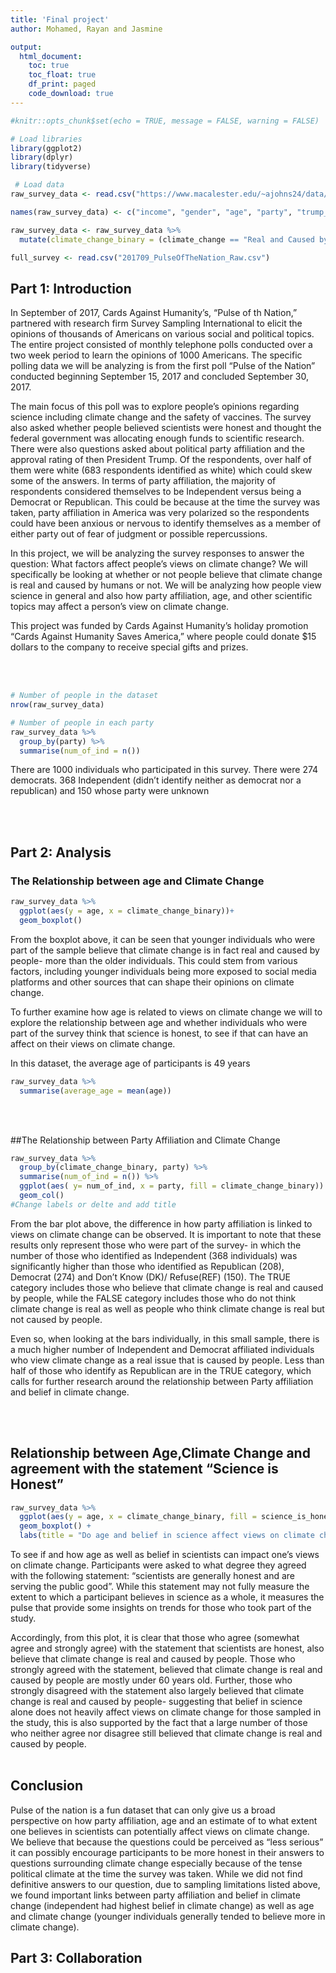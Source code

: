 ```yaml
---
title: 'Final project'
author: Mohamed, Rayan and Jasmine

output: 
  html_document:
    toc: true
    toc_float: true
    df_print: paged
    code_download: true
---
```


```r
#knitr::opts_chunk$set(echo = TRUE, message = FALSE, warning = FALSE)
```



```r
# Load libraries
library(ggplot2)
library(dplyr)
library(tidyverse)
```


```r
 # Load data
raw_survey_data <- read.csv("https://www.macalester.edu/~ajohns24/data/pulse_of_the_nation.csv")

names(raw_survey_data) <- c("income", "gender", "age", "party", "trump_approval", "education", "marital", "robots", "climate_change", "transformers", "science_is_honest", "vaccines_are_safe", "books", "ghosts", "fed_sci_budget", "earth_sun", "wise_unwise")

raw_survey_data <- raw_survey_data %>% 
  mutate(climate_change_binary = (climate_change == "Real and Caused by People"))

full_survey <- read.csv("201709_PulseOfTheNation_Raw.csv")
```



## Part 1: Introduction

  In September of 2017, Cards Against Humanity's, "Pulse of th Nation," partnered with research firm Survey Sampling International to elicit the opinions of thousands of Americans on various social and political topics. The entire project consisted of monthly telephone polls conducted over a two week period to learn the opinions of 1000 Americans. The specific polling data we will be analyzing is from the first poll "Pulse of the Nation" conducted beginning September 15, 2017 and concluded September 30, 2017.
  
  The main focus of this poll was to explore people's opinions regarding science including climate change and the safety of vaccines. The survey also asked whether people believed scientists were honest and thought the federal government was allocating enough funds to scientific research. There were also questions asked about political party affiliation and the approval rating of then President Trump. Of the respondents, over half of them were white (683 respondents identified as white) which could skew some of the answers. In terms of party affiliation, the majority of respondents considered themselves to be Independent versus being a Democrat or Republican. This could be because at the time the survey was taken, party affiliation in America was very polarized so the respondents could have been anxious or nervous to identify themselves as a member of either party out of fear of judgment or possible repercussions. 
  
  In this project, we will be analyzing the survey responses to answer the question: What factors affect people's views on climate change? We will specifically be looking at whether or not people believe that climate change is real and caused by humans or not. We will be analyzing how people view science in general and also how party affiliation, age, and other scientific topics may affect a person's view on climate change. 

  This project was funded by Cards Against Humanity's holiday promotion "Cards Against Humanity Saves America," where people could donate $15 dollars to the company to receive special gifts and prizes. 
  






\
\





```r
# Number of people in the dataset 
nrow(raw_survey_data)

# Number of people in each party 
raw_survey_data %>%
  group_by(party) %>% 
  summarise(num_of_ind = n()) 
```
There are 1000 individuals who participated in this survey. There were 274 democrats. 368 Independent (didn't identify neither as democrat nor a republican) and 150 whose party were unknown


\
\



## Part 2: Analysis



### The Relationship between age and Climate Change


```r
raw_survey_data %>% 
  ggplot(aes(y = age, x = climate_change_binary))+
  geom_boxplot()
```

From the boxplot above, it can be seen that younger individuals who were part of the sample believe that climate change is in fact real and caused by people- more than the older individuals. This could stem from various factors, including younger individuals being more exposed to social media platforms and other sources that can shape their opinions on climate change.

To further examine how age is related to views on climate change we will to explore the relationship between age and whether individuals who were part of the survey think that science is honest, to see if that can have an affect on their views on climate change. 

In this dataset, the average age of participants is 49 years

```r
raw_survey_data %>% 
  summarise(average_age = mean(age))
```



\
\



##The Relationship between Party Affiliation and Climate Change

```r
raw_survey_data %>%
  group_by(climate_change_binary, party) %>% 
  summarise(num_of_ind = n()) %>% 
  ggplot(aes( y= num_of_ind, x = party, fill = climate_change_binary)) +
  geom_col() 
#Change labels or delte and add title
```

  From the bar plot above, the difference in how party affiliation is linked to views on climate change can be observed. It is important to note that these results only represent those who were part of the survey- in which the number of those who identified as Independent (368 individuals) was significantly higher than those who identified as Republican (208), Democrat (274) and Don't Know (DK)/ Refuse(REF) (150). The TRUE category includes those who believe that climate change is real and caused by people, while the FALSE category includes those who do not think climate change is real as well as people who think climate change is real but not caused by people.

  Even so, when looking at the bars individually, in this small sample, there is a much higher number of Independent and Democrat affiliated individuals who view climate change as a real issue that is caused by people. Less than half of those who identify as Republican are in the TRUE category, which calls for further research around the relationship between Party affiliation and belief in climate change.

\
\



## Relationship between Age,Climate Change and agreement with the statement "Science is Honest"
```r
raw_survey_data %>% 
  ggplot(aes(y = age, x = climate_change_binary, fill = science_is_honest))+
  geom_boxplot() +
  labs(title = "Do age and belief in science affect views on climate change?", x = "Climate change is real and caused by people", y= "Age")
```
To see if and how age as well as belief in scientists can impact one’s views on climate change. Participants were asked to what degree they agreed with the following statement: "scientists are generally honest and are serving the public good”. While this statement may not fully measure the extent to which a participant believes in science as a whole, it measures the pulse that provide some insights on trends for those who took part of the study.

Accordingly, from this plot, it is clear that those who agree (somewhat agree and strongly agree) with the statement that scientists are honest, also believe that climate change is real and  caused by people. Those who strongly agreed with the statement, believed that climate change is real and caused by people are mostly under 60 years old. Further, those who strongly disagreed with the statement also largely believed that climate change is real and caused by people- suggesting that belief in science alone does not heavily affect views on climate change for those sampled in the study, this is also supported by the fact that a large number of those who neither agree nor disagree still believed that climate change is real and caused by people. 
\
\

## Conclusion

Pulse of the nation is a fun dataset that can only give us a broad perspective on how party affiliation, age and an estimate of to what extent one believes in scientists can potentially affect views on climate change. We believe that because the questions could be perceived as “less serious” it can possibly encourage participants to be more honest in their answers to questions surrounding climate change especially because of the tense political climate at the time the survey was taken. While we did not find definitive answers to our question, due to sampling limitations listed above, we found important links between party affiliation and belief in climate change (independent had highest belief in climate change) as well as age and climate change (younger individuals generally tended to believe more in climate change). 


## Part 3: Collaboration


